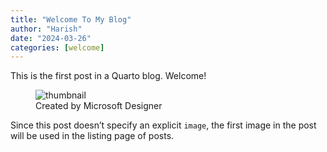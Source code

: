 ```yaml
---
title: "Welcome To My Blog"
author: "Harish"
date: "2024-03-26"
categories: [welcome]
---
```


This is the first post in a Quarto blog. Welcome!

<figure>
    <img src="thumbnail.jpg"
        alt="thumbnail"
        class="post-thumbnail">
    <figcaption>Created by Microsoft Designer</figcaption>
</figure>

Since this post doesn't specify an explicit `image`, the first image in the post will be used in the listing page of posts.
